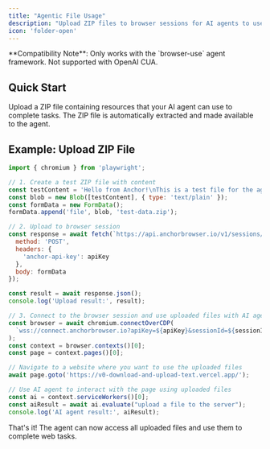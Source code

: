 ```yaml
---
title: "Agentic File Usage"
description: "Upload ZIP files to browser sessions for AI agents to use"
icon: 'folder-open'
---
```


<Warning>
  **Compatibility Note**: Only works with the `browser-use` agent framework. Not supported with OpenAI CUA.
</Warning>

## Quick Start

Upload a ZIP file containing resources that your AI agent can use to complete tasks. The ZIP file is automatically extracted and made available to the agent.

## Example: Upload ZIP File

```javascript
import { chromium } from 'playwright';

// 1. Create a test ZIP file with content
const testContent = 'Hello from Anchor!\nThis is a test file for the agent.';
const blob = new Blob([testContent], { type: 'text/plain' });
const formData = new FormData();
formData.append('file', blob, 'test-data.zip');

// 2. Upload to browser session
const response = await fetch(`https://api.anchorbrowser.io/v1/sessions/${sessionId}/agent/files`, {
  method: 'POST',
  headers: {
    'anchor-api-key': apiKey
  },
  body: formData
});

const result = await response.json();
console.log('Upload result:', result);

// 3. Connect to the browser session and use uploaded files with AI agent
const browser = await chromium.connectOverCDP(
  `wss://connect.anchorbrowser.io?apiKey=${apiKey}&sessionId=${sessionId}`
);
const context = browser.contexts()[0];
const page = context.pages()[0];

// Navigate to a website where you want to use the uploaded files
await page.goto('https://v0-download-and-upload-text.vercel.app/');

// Use AI agent to interact with the page using uploaded files
const ai = context.serviceWorkers()[0];
const aiResult = await ai.evaluate("upload a file to the server");
console.log('AI agent result:', aiResult);
```

That's it! The agent can now access all uploaded files and use them to complete web tasks. 